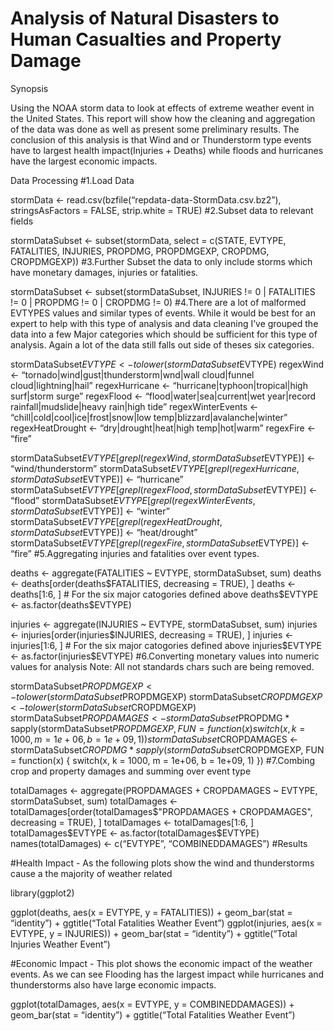 Analysis of Natural Disasters to Human Casualties and Property Damage
======================================================================

Synopsis

Using the NOAA storm data to look at effects of extreme weather event in the United States. This report will show how the cleaning and aggregation of the data was done as well as present some preliminary results. The conclusion of this analysis is that Wind and or Thunderstorm type events have to largest health impact(Injuries + Deaths) while floods and hurricanes have the largest economic impacts.

Data Processing
#1.Load Data

stormData <- read.csv(bzfile("repdata-data-StormData.csv.bz2"), stringsAsFactors = FALSE, 
  strip.white = TRUE)
#2.Subset data to relevant fields

stormDataSubset <- subset(stormData, select = c(STATE, EVTYPE, FATALITIES, INJURIES, 
  PROPDMG, PROPDMGEXP, CROPDMG, CROPDMGEXP))
#3.Further Subset the data to only include storms which have monetary damages, injuries or fatalities.

stormDataSubset <- subset(stormDataSubset, INJURIES != 0 | FATALITIES != 0 | 
  PROPDMG != 0 | CROPDMG != 0)
#4.There are a lot of malformed EVTYPES values and similar types of events. While it would be best for an expert to help with this type of analysis and data cleaning I've grouped the data into a few Major categories which should be sufficient for this type of analysis. Again a lot of the data still falls out side of theses six categories.

stormDataSubset$EVTYPE <- tolower(stormDataSubset$EVTYPE)
regexWind <- "tornado|wind|gust|thunderstorm|wnd|wall cloud|funnel cloud|lightning|hail"
regexHurricane <- "hurricane|typhoon|tropical|high surf|storm surge"
regexFlood <- "flood|water|sea|current|wet year|record rainfall|mudslide|heavy rain|high tide"
regexWinterEvents <- "chill|cold|cool|ice|frost|snow|low temp|blizzard|avalanche|winter"
regexHeatDrought <- "dry|drought|heat|high temp|hot|warm"
regexFire <- "fire"

stormDataSubset$EVTYPE[grepl(regexWind, stormDataSubset$EVTYPE)] <- "wind/thunderstorm"
stormDataSubset$EVTYPE[grepl(regexHurricane, stormDataSubset$EVTYPE)] <- "hurricane"
stormDataSubset$EVTYPE[grepl(regexFlood, stormDataSubset$EVTYPE)] <- "flood"
stormDataSubset$EVTYPE[grepl(regexWinterEvents, stormDataSubset$EVTYPE)] <- "winter"
stormDataSubset$EVTYPE[grepl(regexHeatDrought, stormDataSubset$EVTYPE)] <- "heat/drought"
stormDataSubset$EVTYPE[grepl(regexFire, stormDataSubset$EVTYPE)] <- "fire"
#5.Aggregating injuries and fatalities over event types.

deaths <- aggregate(FATALITIES ~ EVTYPE, stormDataSubset, sum)
deaths <- deaths[order(deaths$FATALITIES, decreasing = TRUE), ]
deaths <- deaths[1:6, ]  # For the six major catogories defined above 
deaths$EVTYPE <- as.factor(deaths$EVTYPE)

injuries <- aggregate(INJURIES ~ EVTYPE, stormDataSubset, sum)
injuries <- injuries[order(injuries$INJURIES, decreasing = TRUE), ]
injuries <- injuries[1:6, ]  # For the six major catogories defined above 
injuries$EVTYPE <- as.factor(injuries$EVTYPE)
#6.Converting monetary values into numeric values for analysis Note: All not standards chars such are being removed.

 stormDataSubset$PROPDMGEXP <- tolower(stormDataSubset$PROPDMGEXP)
 stormDataSubset$CROPDMGEXP <- tolower(stormDataSubset$CROPDMGEXP)
 stormDataSubset$PROPDAMAGES <- stormDataSubset$PROPDMG * sapply(stormDataSubset$PROPDMGEXP, 
     FUN = function(x) {
         switch(x, k = 1000, m = 1e+06, b = 1e+09, 1)
     })
 stormDataSubset$CROPDAMAGES <- stormDataSubset$CROPDMG * sapply(stormDataSubset$CROPDMGEXP, 
     FUN = function(x) {
         switch(x, k = 1000, m = 1e+06, b = 1e+09, 1)
     })
#7.Combing crop and property damages and summing over event type

totalDamages <- aggregate(PROPDAMAGES + CROPDAMAGES ~ EVTYPE, stormDataSubset, 
   sum)
totalDamages <- totalDamages[order(totalDamages$"PROPDAMAGES + CROPDAMAGES", 
   decreasing = TRUE), ]
totalDamages <- totalDamages[1:6, ]
totalDamages$EVTYPE <- as.factor(totalDamages$EVTYPE)
names(totalDamages) <- c("EVTYPE", "COMBINEDDAMAGES")
#Results

#Health Impact - As the following plots show the wind and thunderstorms cause a the majority of weather related

library(ggplot2)

ggplot(deaths, aes(x = EVTYPE, y = FATALITIES)) + geom_bar(stat = "identity") + 
  ggtitle("Total Fatalities Weather Event")
  ggplot(injuries, aes(x = EVTYPE, y = INJURIES)) + geom_bar(stat = "identity") + 
  ggtitle("Total Injuries Weather Event")

#Economic Impact - This plot shows the economic impact of the weather events. As we can see Flooding has the largest impact while hurricanes and thunderstorms also have large economic impacts.

ggplot(totalDamages, aes(x = EVTYPE, y = COMBINEDDAMAGES)) + geom_bar(stat = "identity") + 
  ggtitle("Total Fatalities Weather Event")
  
